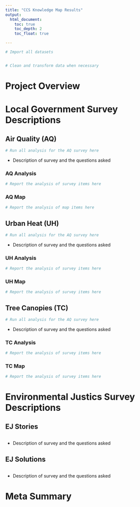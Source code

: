 ```yaml
---
title: "CCS Knowledge Map Results"
output:
  html_document:
    toc: true
    toc_depth: 2
    toc_float: true

---
```


```r
# Import all datasets


# Clean and transform data when necessary

```

# Project Overview

# Local Government Survey Descriptions

## Air Quality (AQ)

```r

# Run all analysis for the AQ survey here

```

- Description of survey and the questions asked


### AQ Analysis
```r

# Report the analysis of survey items here

```

### AQ Map
```r

# Report the analysis of map items here

```


## Urban Heat (UH)
```r

# Run all analysis for the AQ survey here

```

- Description of survey and the questions asked

### UH Analysis
```r

# Report the analysis of survey items here

```

### UH Map
```r

# Report the analysis of survey items here

```

## Tree Canopies (TC)
```r

# Run all analysis for the AQ survey here

```

- Description of survey and the questions asked


### TC Analysis
```r

# Report the analysis of survey items here

```


### TC Map
```r

# Report the analysis of survey items here

```


# Environmental Justics Survey Descriptions

## EJ Stories 
```r

```

- Description of survey and the questions asked


## EJ Solutions
```r

```

- Description of survey and the questions asked


# Meta Summary

